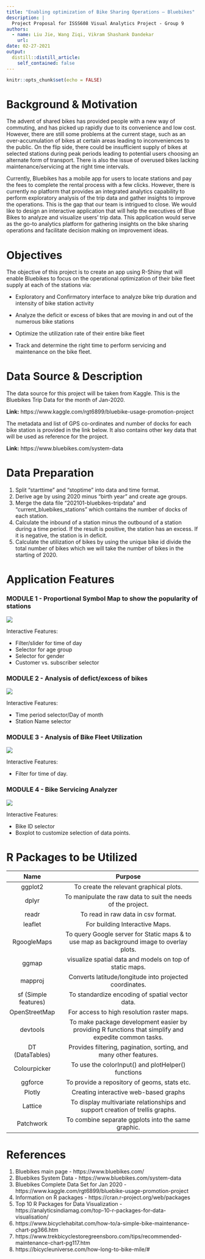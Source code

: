```yaml
---
title: "Enabling optimization of Bike Sharing Operations – Bluebikes"
description: |
  Project Proposal for ISSS608 Visual Analytics Project - Group 9
authors:
  - name: Liu Jie, Wang Ziqi, Vikram Shashank Dandekar
    url: 
date: 02-27-2021
output:
  distill::distill_article:
    self_contained: false
---
```



```r
knitr::opts_chunk$set(echo = FALSE)
```

# Background & Motivation

The advent of shared bikes has provided people with a new way of commuting, and has picked up rapidly due to its convenience and low cost. However, there are still some problems at the current stage, such as an over-accumulation of bikes at certain areas leading to inconveniences to the public. On the flip side, there could be insufficient supply of bikes at selected stations during peak periods leading to potential users choosing an alternate form of transport. There is also the issue of overused bikes lacking maintenance/servicing at the right time intervals.

Currently, Bluebikes has a mobile app for users to locate stations and pay the fees to complete the rental process with a few clicks. However, there is currently no platform that provides an integrated analytics capability to perform exploratory analysis of the trip data and gather insights to improve the operations. This is the gap that our team is intrigued to close. We would like to design an interactive application that will help the executives of Blue Bikes to analyze and visualize users’ trip data. This application would serve as the go-to  analytics platform for gathering insights on the bike sharing operations and facilitate decision making on improvement ideas.


# Objectives

The objective of this project is to create an app using R-Shiny that will enable Bluebikes to focus on the operational optimization of their bike fleet supply at each of the stations via:

- Exploratory and Confirmatory interface to analyze bike trip duration and intensity of bike station activity

- Analyze the deficit or excess of bikes that are moving in and out of the numerous bike stations

- Optimize the utilization rate of their entire bike fleet

- Track and determine the right time to perform servicing and maintenance on the bike fleet.

# Data Source & Description

The data source for this project will be taken from Kaggle. This is the Bluebikes Trip Data for the month of Jan-2020.

**Link:** https://www.kaggle.com/rgt6899/bluebike-usage-promotion-project

The metadata and list of GPS co-ordinates and number of docks for each bike station is provided in the link below. It also contains other key data that will be used as reference for the project.

**Link:** https://www.bluebikes.com/system-data


# Data Preparation

1. Split “starttime” and “stoptime” into data and time format.
2. Derive age by using 2020 minus “birth year” and create age groups.
3. Merge the data file “202101-bluebikes-tripdata" and “current_bluebikes_stations” which contains the number of docks of each station.
4. Calculate the inbound of a station minus the outbound of a station during a time period. If the result is positive, the station has an excess. If it is negative, the station is in deficit.
5. Calculate the utilization of bikes by using the unique bike id divide the total number of bikes which we will take the number of bikes in the starting of 2020.

# Application Features

### MODULE 1 - Proportional Symbol Map to show the popularity of stations

![](data/Viz 1.png)

Interactive Features:

- Filter/slider for time of day
- Selector for age group
- Selector for gender
- Customer vs. subscriber selector

### MODULE 2 - Analysis of defict/excess of bikes

![](data/Viz 2.png)

Interactive Features:

- Time period selector/Day of month
- Station Name selector

### MODULE 3 - Analysis of Bike Fleet Utilization	

![](data/Viz 3.png)

Interactive Features:

- Filter for time of day.

### MODULE 4 - Bike Servicing Analyzer

![](data/Viz 4.png)

Interactive Features:

- Bike ID selector
- Boxplot to customize selection of data points.

# R Packages to be Utilized

| Name | Purpose |
| :---------: | :-----------------------------: |
| ggplot2 | To create the relevant graphical plots.  |
| dplyr | To manipulate the raw data to suit the needs of the project. |
| readr | To read in raw data in csv format. |
| leaflet | For building Interactive Maps. |
| RgoogleMaps | To query Google server for Static maps & to use map as background image to overlay plots. |
| ggmap | visualize spatial data and models on top of static maps. |
| mapproj | Converts latitude/longitude into projected coordinates. |
| sf (Simple features) | To standardize encoding of spatial vector data. |
| OpenStreetMap | For access to high resolution raster maps. |
| devtools | To make package development easier by providing R functions that simplify and expedite common tasks. |
| DT (DataTables) | Provides filtering, pagination, sorting, and many other features. |
| Colourpicker | To use the colorInput() and plotHelper() functions |
| ggforce | To provide a repository of geoms, stats etc. |
| Plotly |  Creating interactive web-based graphs |
| Lattice | To display multivariate relationships and support creation of trellis graphs. |
| Patchwork | To combine separate ggplots into the same graphic. |

# References

1. Bluebikes main page - https://www.bluebikes.com/
2. Bluebikes System Data - https://www.bluebikes.com/system-data
3. Bluebikes Complete Data Set for Jan 2020 - https://www.kaggle.com/rgt6899/bluebike-usage-promotion-project
4. Information on R packages - https://cran.r-project.org/web/packages
5. Top 10 R Packages for Data Visualization - https://analyticsindiamag.com/top-10-r-packages-for-data-visualisation/
6. https://www.bicyclehabitat.com/how-to/a-simple-bike-maintenance-chart-pg366.htm
7. https://www.trekbicyclestoregreensboro.com/tips/recommended-maintenance-chart-pg117.htm
8. https://bicycleuniverse.com/how-long-to-bike-mile/#

